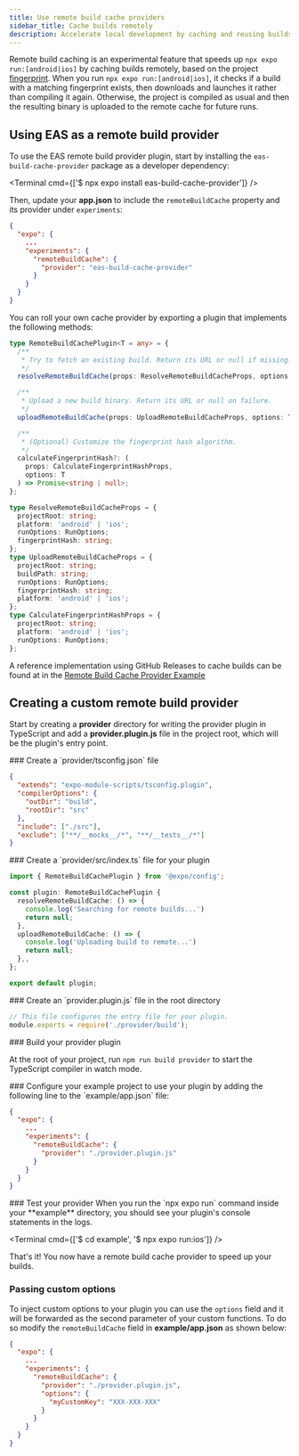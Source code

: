 ```yaml
---
title: Use remote build cache providers
sidebar_title: Cache builds remotely
description: Accelerate local development by caching and reusing builds from a remote provider.
---
```



Remote build caching is an experimental feature that speeds up `npx expo run:[android|ios]` by caching builds remotely, based on the project [fingerprint](/versions/latest/sdk/fingerprint/).
When you run `npx expo run:[android|ios]`, it checks if a build with a matching fingerprint exists, then downloads and launches it rather than compiling it again. Otherwise, the project is compiled as usual and then the resulting binary is uploaded to the remote cache for future runs.

## Using EAS as a remote build provider

To use the EAS remote build provider plugin, start by installing the `eas-build-cache-provider` package as a developer dependency:

<Terminal cmd={['$ npx expo install eas-build-cache-provider']} />

Then, update your **app.json** to include the `remoteBuildCache` property and its provider under `experiments`:

```json app.json
{
  "expo": {
    ...
    "experiments": {
      "remoteBuildCache": {
        "provider": "eas-build-cache-provider"
      }
    }
  }
}
```

You can roll your own cache provider by exporting a plugin that implements the following methods:

```ts
type RemoteBuildCachePlugin<T = any> = {
  /**
   * Try to fetch an existing build. Return its URL or null if missing.
   */
  resolveRemoteBuildCache(props: ResolveRemoteBuildCacheProps, options: T): Promise<string | null>;

  /**
   * Upload a new build binary. Return its URL or null on failure.
   */
  uploadRemoteBuildCache(props: UploadRemoteBuildCacheProps, options: T): Promise<string | null>;

  /**
   * (Optional) Customize the fingerprint hash algorithm.
   */
  calculateFingerprintHash?: (
    props: CalculateFingerprintHashProps,
    options: T
  ) => Promise<string | null>;
};

type ResolveRemoteBuildCacheProps = {
  projectRoot: string;
  platform: 'android' | 'ios';
  runOptions: RunOptions;
  fingerprintHash: string;
};
type UploadRemoteBuildCacheProps = {
  projectRoot: string;
  buildPath: string;
  runOptions: RunOptions;
  fingerprintHash: string;
  platform: 'android' | 'ios';
};
type CalculateFingerprintHashProps = {
  projectRoot: string;
  platform: 'android' | 'ios';
  runOptions: RunOptions;
};
```

A reference implementation using GitHub Releases to cache builds can be found at in the [Remote Build Cache Provider Example](https://github.com/expo/examples/tree/master/with-github-remote-build-cache-provider)

## Creating a custom remote build provider

Start by creating a **provider** directory for writing the provider plugin in TypeScript and add a **provider.plugin.js** file in the project root, which will be the plugin's entry point.

<Step label="1">
### Create a `provider/tsconfig.json` file

```json provider/tsconfig.json
{
  "extends": "expo-module-scripts/tsconfig.plugin",
  "compilerOptions": {
    "outDir": "build",
    "rootDir": "src"
  },
  "include": ["./src"],
  "exclude": ["**/__mocks__/*", "**/__tests__/*"]
}
```

</Step>

<Step label="2">
### Create a `provider/src/index.ts` file for your plugin

```ts provider/src/index.ts
import { RemoteBuildCachePlugin } from '@expo/config';

const plugin: RemoteBuildCachePlugin {
  resolveRemoteBuildCache: () => {
    console.log('Searching for remote builds...')
    return null;
  },
  uploadRemoteBuildCache: () => {
    console.log('Uploading build to remote...')
    return null;
  },,
};

export default plugin;
```

</Step>

<Step label="3">
### Create an `provider.plugin.js` file in the root directory

```js provider.plugin.js
// This file configures the entry file for your plugin.
module.exports = require('./provider/build');
```

</Step>

<Step label="4">
### Build your provider plugin

At the root of your project, run `npm run build provider` to start the TypeScript compiler in watch mode.

</Step>

<Step label="5">
### Configure your example project to use your plugin by adding the following line to the `example/app.json` file:

```json example/app.json
{
  "expo": {
    ...
    "experiments": {
      "remoteBuildCache": {
        "provider": "./provider.plugin.js"
      }
    }
  }
}
```

</Step>

<Step label="6">
### Test your provider
When you run the `npx expo run` command inside your **example** directory, you should see your plugin's console statements in the logs.

<Terminal cmd={['$ cd example', '$ npx expo run:ios']} />

That's it! You now have a remote build cache provider to speed up your builds.

</Step>

### Passing custom options

To inject custom options to your plugin you can use the `options` field and it will be forwarded as the second parameter of your custom functions. To do so modify the `remoteBuildCache` field in **example/app.json** as shown below:

```json example/app.json
{
  "expo": {
    ...
    "experiments": {
      "remoteBuildCache": {
        "provider": "./provider.plugin.js",
        "options": {
          "myCustomKey": "XXX-XXX-XXX"
        }
      }
    }
  }
}
```
